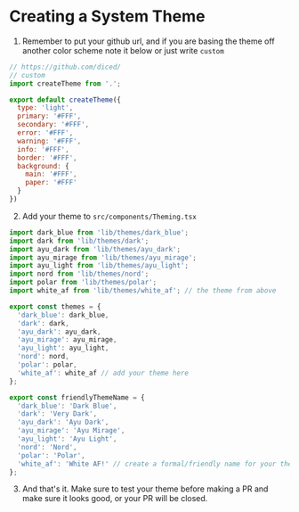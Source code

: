 # Creating a System Theme

1. Remember to put your github url, and if you are basing the theme off another color scheme note it below or just write `custom`
```js highlight=1,2,3,5-17
// https://github.com/diced/
// custom
import createTheme from '.';

export default createTheme({
  type: 'light',
  primary: '#FFF',
  secondary: '#FFF',
  error: '#FFF',
  warning: '#FFF',
  info: '#FFF',
  border: '#FFF',
  background: {
    main: '#FFF',
    paper: '#FFF'
  }
})
```
2. Add your theme to `src/components/Theming.tsx`
```js highlight=8,18,29
import dark_blue from 'lib/themes/dark_blue';
import dark from 'lib/themes/dark';
import ayu_dark from 'lib/themes/ayu_dark';
import ayu_mirage from 'lib/themes/ayu_mirage';
import ayu_light from 'lib/themes/ayu_light';
import nord from 'lib/themes/nord';
import polar from 'lib/themes/polar';
import white_af from 'lib/themes/white_af'; // the theme from above

export const themes = {
  'dark_blue': dark_blue,
  'dark': dark,
  'ayu_dark': ayu_dark,
  'ayu_mirage': ayu_mirage,
  'ayu_light': ayu_light,
  'nord': nord,
  'polar': polar,
  'white_af': white_af // add your theme here
};

export const friendlyThemeName = {
  'dark_blue': 'Dark Blue',
  'dark': 'Very Dark',
  'ayu_dark': 'Ayu Dark',
  'ayu_mirage': 'Ayu Mirage',
  'ayu_light': 'Ayu Light',
  'nord': 'Nord',
  'polar': 'Polar',
  'white_af': 'White AF!' // create a formal/friendly name for your theme so it wont appear as "white_af"
};
```
3. And that's it. Make sure to test your theme before making a PR and make sure it looks good, or your PR will be closed.